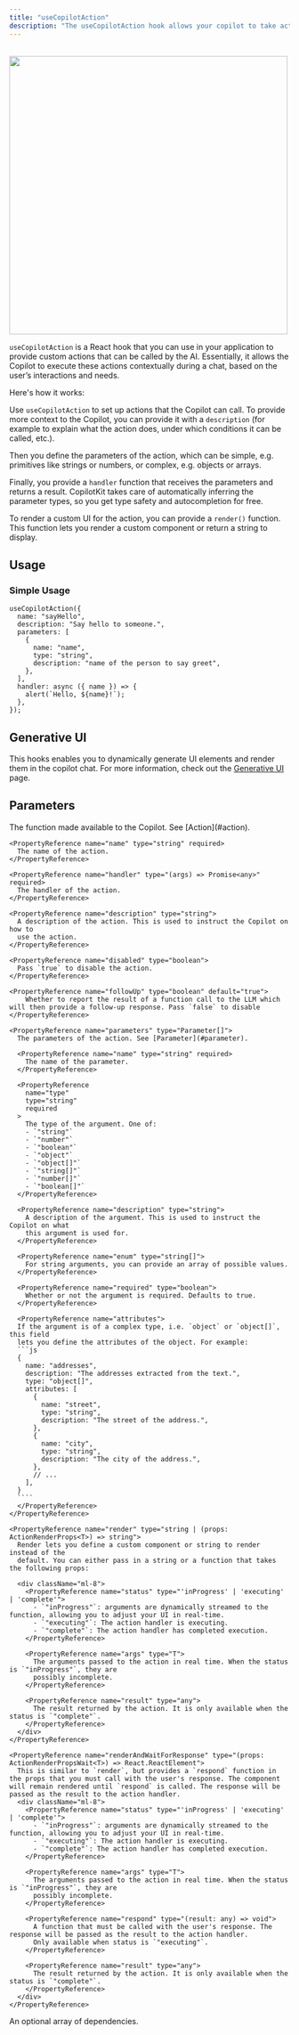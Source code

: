 ```yaml
---
title: "useCopilotAction"
description: "The useCopilotAction hook allows your copilot to take action in the app."
---
```


<br />
<img src="/images/use-copilot-action/useCopilotAction.gif" width="500" />

`useCopilotAction` is a React hook that you can use in your application to provide
custom actions that can be called by the AI. Essentially, it allows the Copilot to
execute these actions contextually during a chat, based on the user’s interactions
and needs.

Here's how it works:

Use `useCopilotAction` to set up actions that the Copilot can call. To provide
more context to the Copilot, you can provide it with a `description` (for example to explain
what the action does, under which conditions it can be called, etc.).

Then you define the parameters of the action, which can be simple, e.g. primitives like strings or numbers,
or complex, e.g. objects or arrays.

Finally, you provide a `handler` function that receives the parameters and returns a result.
CopilotKit takes care of automatically inferring the parameter types, so you get type safety
and autocompletion for free.

To render a custom UI for the action, you can provide a `render()` function. This function
lets you render a custom component or return a string to display.

## Usage

### Simple Usage

```tsx
useCopilotAction({
  name: "sayHello",
  description: "Say hello to someone.",
  parameters: [
    {
      name: "name",
      type: "string",
      description: "name of the person to say greet",
    },
  ],
  handler: async ({ name }) => {
    alert(`Hello, ${name}!`);
  },
});
```

## Generative UI

This hooks enables you to dynamically generate UI elements and render them in the copilot chat. For more information, check out the [Generative UI](/concepts/generative-ui) page.

## Parameters

<PropertyReference name="action" type="Action" required>
  The function made available to the Copilot. See [Action](#action).

    <PropertyReference name="name" type="string" required>
      The name of the action.
    </PropertyReference>

    <PropertyReference name="handler" type="(args) => Promise<any>" required>
      The handler of the action.
    </PropertyReference>

    <PropertyReference name="description" type="string">
      A description of the action. This is used to instruct the Copilot on how to
      use the action.
    </PropertyReference>

    <PropertyReference name="disabled" type="boolean">
      Pass `true` to disable the action.
    </PropertyReference>

    <PropertyReference name="followUp" type="boolean" default="true">
        Whether to report the result of a function call to the LLM which will then provide a follow-up response. Pass `false` to disable
    </PropertyReference>

    <PropertyReference name="parameters" type="Parameter[]">
      The parameters of the action. See [Parameter](#parameter).

      <PropertyReference name="name" type="string" required>
        The name of the parameter.
      </PropertyReference>

      <PropertyReference
        name="type"
        type="string"
        required
      >
        The type of the argument. One of:
        - `"string"`
        - `"number"`
        - `"boolean"`
        - `"object"`
        - `"object[]"`
        - `"string[]"`
        - `"number[]"`
        - `"boolean[]"`
      </PropertyReference>

      <PropertyReference name="description" type="string">
        A description of the argument. This is used to instruct the Copilot on what
        this argument is used for.
      </PropertyReference>

      <PropertyReference name="enum" type="string[]">
        For string arguments, you can provide an array of possible values.
      </PropertyReference>

      <PropertyReference name="required" type="boolean">
        Whether or not the argument is required. Defaults to true.
      </PropertyReference>

      <PropertyReference name="attributes">
      If the argument is of a complex type, i.e. `object` or `object[]`, this field
      lets you define the attributes of the object. For example:
      ```js
      {
        name: "addresses",
        description: "The addresses extracted from the text.",
        type: "object[]",
        attributes: [
          {
            name: "street",
            type: "string",
            description: "The street of the address.",
          },
          {
            name: "city",
            type: "string",
            description: "The city of the address.",
          },
          // ...
        ],
      }
      ````
      </PropertyReference>
    </PropertyReference>

    <PropertyReference name="render" type="string | (props: ActionRenderProps<T>) => string">
      Render lets you define a custom component or string to render instead of the
      default. You can either pass in a string or a function that takes the following props:

      <div className="ml-8">
        <PropertyReference name="status" type="'inProgress' | 'executing' | 'complete'">
          - `"inProgress"`: arguments are dynamically streamed to the function, allowing you to adjust your UI in real-time.
          - `"executing"`: The action handler is executing.
          - `"complete"`: The action handler has completed execution.
        </PropertyReference>

        <PropertyReference name="args" type="T">
          The arguments passed to the action in real time. When the status is `"inProgress"`, they are
          possibly incomplete.
        </PropertyReference>

        <PropertyReference name="result" type="any">
          The result returned by the action. It is only available when the status is `"complete"`.
        </PropertyReference>
      </div>
    </PropertyReference>

    <PropertyReference name="renderAndWaitForResponse" type="(props: ActionRenderPropsWait<T>) => React.ReactElement">
      This is similar to `render`, but provides a `respond` function in the props that you must call with the user's response. The component will remain rendered until `respond` is called. The response will be passed as the result to the action handler.
      <div className="ml-8">
        <PropertyReference name="status" type="'inProgress' | 'executing' | 'complete'">
          - `"inProgress"`: arguments are dynamically streamed to the function, allowing you to adjust your UI in real-time.
          - `"executing"`: The action handler is executing.
          - `"complete"`: The action handler has completed execution.
        </PropertyReference>

        <PropertyReference name="args" type="T">
          The arguments passed to the action in real time. When the status is `"inProgress"`, they are
          possibly incomplete.
        </PropertyReference>

        <PropertyReference name="respond" type="(result: any) => void">
          A function that must be called with the user's response. The response will be passed as the result to the action handler.
          Only available when status is `"executing"`.
        </PropertyReference>

        <PropertyReference name="result" type="any">
          The result returned by the action. It is only available when the status is `"complete"`.
        </PropertyReference>
      </div>
    </PropertyReference>

</PropertyReference>

<PropertyReference name="dependencies" type="any[]">
  An optional array of dependencies.
</PropertyReference>
